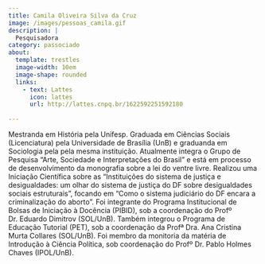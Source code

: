 ```yaml
---
title: Camila Oliveira Silva da Cruz
image: /images/pessoas_camila.gif
description: |
  Pesquisadora
category: passociado
about:
  template: trestles
  image-width: 10em
  image-shape: rounded
  links:
    - text: Lattes
      icon: lattes
      url: http://lattes.cnpq.br/1622592251592180
  
---
```


Mestranda em História pela Unifesp. Graduada em Ciências Sociais (Licenciatura) pela Universidade de Brasília (UnB) e graduanda em Sociologia pela pela mesma instituição. Atualmente integra o Grupo de Pesquisa "Arte, Sociedade e Interpretações do Brasil" e está em processo de desenvolvimento da monografia sobre a lei do ventre livre. Realizou uma Iniciação Científica sobre as "Instituições do sistema de justiça e desigualdades: um olhar do sistema de justiça do DF sobre desigualdades sociais estruturais", focando em "Como o sistema judiciário do DF encara a criminalização do aborto". Foi integrante do Programa Institucional de Bolsas de Iniciação à Docência (PIBID), sob a coordenação do Profº Dr. Eduardo Dimitrov (SOL/UnB). Também integrou o Programa de Educação Tutorial (PET), sob a coordenação da Profª Dra. Ana Cristina Murta Collares (SOL/UnB). Foi membro da monitoria da matéria de Introdução à Ciência Política, sob coordenação do Profº Dr. Pablo Holmes Chaves (IPOL/UnB). 
<!-- Google tag (gtag.js) -->
<script async src="https://www.googletagmanager.com/gtag/js?id=G-GB2MGT95N0"></script>
<script>
  window.dataLayer = window.dataLayer || [];
  function gtag(){dataLayer.push(arguments);}
  gtag('js', new Date());

  gtag('config', 'G-GB2MGT95N0');
</script>